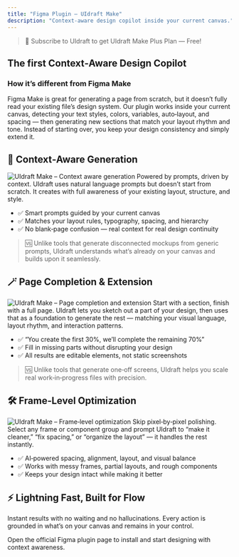 ```yaml
---
title: "Figma Plugin — UIdraft Make"
description: "Context‑aware design copilot inside your current canvas."
---
```


> 🎉 Subscribe to UIdraft to get UIdraft Make Plus Plan — Free!

## The first Context‑Aware Design Copilot

### How it’s different from Figma Make

Figma Make is great for generating a page from scratch, but it doesn’t fully read your existing file’s design system. Our plugin works inside your current canvas, detecting your text styles, colors, variables, auto‑layout, and spacing — then generating new sections that match your layout rhythm and tone. Instead of starting over, you keep your design consistency and simply extend it.

## 🧠 Context‑Aware Generation
<Frame>
  <img src="https://b.ux-cdn.com/uxarts/files/t20250925152433/cz0qsbxh.png" alt="UIdraft Make – Context aware generation" loading="lazy" />
</Frame>
Powered by prompts, driven by context. UIdraft uses natural language prompts but doesn’t start from scratch. It creates with full awareness of your existing layout, structure, and style.

- ✅ Smart prompts guided by your current canvas
- ✅ Matches your layout rules, typography, spacing, and hierarchy
- ✅ No blank‑page confusion — real context for real design continuity

> 🆚 Unlike tools that generate disconnected mockups from generic prompts, UIdraft understands what’s already on your canvas and builds upon it seamlessly.

## 🪄 Page Completion & Extension
<Frame>
  <img src="https://b.ux-cdn.com/uxarts/files/t20250925152433/dktbczgu.png" alt="UIdraft Make – Page completion and extension" loading="lazy" />
</Frame>
Start with a section, finish with a full page. UIdraft lets you sketch out a part of your design, then uses that as a foundation to generate the rest — matching your visual language, layout rhythm, and interaction patterns.

- ✅ “You create the first 30%, we’ll complete the remaining 70%”
- ✅ Fill in missing parts without disrupting your design
- ✅ All results are editable elements, not static screenshots

> 🆚 Unlike tools that generate one‑off screens, UIdraft helps you scale real work‑in‑progress files with precision.

## 🛠️ Frame‑Level Optimization
<Frame>
  <img src="https://b.ux-cdn.com/uxarts/files/t20250925152433/6aqd0rpr.png" alt="UIdraft Make – Frame‑level optimization" loading="lazy" />
</Frame>
Skip pixel‑by‑pixel polishing. Select any frame or component group and prompt UIdraft to “make it cleaner,” “fix spacing,” or “organize the layout” — it handles the rest instantly.

- ✅ AI‑powered spacing, alignment, layout, and visual balance
- ✅ Works with messy frames, partial layouts, and rough components
- ✅ Keeps your design intact while making it better

## ⚡ Lightning Fast, Built for Flow

Instant results with no waiting and no hallucinations. Every action is grounded in what’s on your canvas and remains in your control.


<Card title="UIdraft Make — Prompt to Edit" icon="figma" href="https://www.figma.com/community/plugin/1528325292196938261/uidraft-make-prompt-to-edit">
  Open the official Figma plugin page to install and start designing with context awareness.
</Card>



